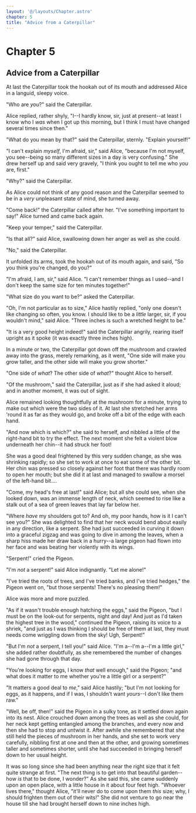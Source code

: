 ```yaml
---
layout: '@/layouts/Chapter.astro'
chapter: 5
title: "Advice from a Caterpillar"
---
```

# Chapter 5

## Advice from a Caterpillar

At last the Caterpillar took the hookah out of its mouth and addressed
Alice in a languid, sleepy voice.

"Who are _you_?" said the Caterpillar.

Alice replied, rather shyly, "I--I hardly know, sir, just at present--at
least I know who I _was_ when I got up this morning, but I think I must
have changed several times since then."

"What do you mean by that?" said the Caterpillar, sternly. "Explain
yourself!"

"I can't explain _myself_, I'm afraid, sir," said Alice, "because I'm
not myself, you see--being so many different sizes in a day is very
confusing." She drew herself up and said very gravely, "I think you
ought to tell me who _you_ are, first."

"Why?" said the Caterpillar.

As Alice could not think of any good reason and the Caterpillar seemed
to be in a _very_ unpleasant state of mind, she turned away.

"Come back!" the Caterpillar called after her. "I've something important
to say!" Alice turned and came back again.

"Keep your temper," said the Caterpillar.

"Is that all?" said Alice, swallowing down her anger as well as she
could.

"No," said the Caterpillar.

It unfolded its arms, took the hookah out of its mouth again, and said,
"So you think you're changed, do you?"

"I'm afraid, I am, sir," said Alice. "I can't remember things as I
used--and I don't keep the same size for ten minutes together!"

"What size do you want to be?" asked the Caterpillar.

"Oh, I'm not particular as to size," Alice hastily replied, "only one
doesn't like changing so often, you know. I should like to be a _little_
larger, sir, if you wouldn't mind," said Alice. "Three inches is such a
wretched height to be."

"It is a very good height indeed!" said the Caterpillar angrily, rearing
itself upright as it spoke (it was exactly three inches high).

In a minute or two, the Caterpillar got down off the mushroom and
crawled away into the grass, merely remarking, as it went, "One side
will make you grow taller, and the other side will make you grow
shorter."

"One side of _what_? The other side of _what_?" thought Alice to
herself.

"Of the mushroom," said the Caterpillar, just as if she had asked it
aloud; and in another moment, it was out of sight.

Alice remained looking thoughtfully at the mushroom for a minute, trying
to make out which were the two sides of it. At last she stretched her
arms 'round it as far as they would go, and broke off a bit of the edge
with each hand.

"And now which is which?" she said to herself, and nibbled a little of
the right-hand bit to try the effect. The next moment she felt a violent
blow underneath her chin--it had struck her foot!

She was a good deal frightened by this very sudden change, as she was
shrinking rapidly; so she set to work at once to eat some of the other
bit. Her chin was pressed so closely against her foot that there was
hardly room to open her mouth; but she did it at last and managed to
swallow a morsel of the left-hand bit....

"Come, my head's free at last!" said Alice; but all she could see, when
she looked down, was an immense length of neck, which seemed to rise
like a stalk out of a sea of green leaves that lay far below her.

"Where _have_ my shoulders got to? And oh, my poor hands, how is it I
can't see you?" She was delighted to find that her neck would bend
about easily in any direction, like a serpent. She had just succeeded in
curving it down into a graceful zigzag and was going to dive in among
the leaves, when a sharp hiss made her draw back in a hurry--a large
pigeon had flown into her face and was beating her violently with its
wings.

"Serpent!" cried the Pigeon.

"I'm _not_ a serpent!" said Alice indignantly. "Let me alone!"

"I've tried the roots of trees, and I've tried banks, and I've tried
hedges," the Pigeon went on, "but those serpents! There's no pleasing
them!"

Alice was more and more puzzled.

"As if it wasn't trouble enough hatching the eggs," said the Pigeon,
"but I must be on the look-out for serpents, night and day! And just as
I'd taken the highest tree in the wood," continued the Pigeon, raising
its voice to a shriek, "and just as I was thinking I should be free of
them at last, they must needs come wriggling down from the sky! Ugh,
Serpent!"

"But I'm _not_ a serpent, I tell you!" said Alice. "I'm a--I'm a--I'm a
little girl," she added rather doubtfully, as she remembered the number
of changes she had gone through that day.

"You're looking for eggs, I know _that_ well enough," said the Pigeon;
"and what does it matter to me whether you're a little girl or a
serpent?"

"It matters a good deal to _me_," said Alice hastily; "but I'm not
looking for eggs, as it happens, and if I was, I shouldn't want
_yours_--I don't like them raw."

"Well, be off, then!" said the Pigeon in a sulky tone, as it settled
down again into its nest. Alice crouched down among the trees as well as
she could, for her neck kept getting entangled among the branches, and
every now and then she had to stop and untwist it. After awhile she
remembered that she still held the pieces of mushroom in her hands, and
she set to work very carefully, nibbling first at one and then at the
other, and growing sometimes taller and sometimes shorter, until she had
succeeded in bringing herself down to her usual height.

It was so long since she had been anything near the right size that it
felt quite strange at first. "The next thing is to get into that
beautiful garden--how _is_ that to be done, I wonder?" As she said this,
she came suddenly upon an open place, with a little house in it about
four feet high. "Whoever lives there," thought Alice, "it'll never do to
come upon them _this_ size; why, I should frighten them out of their
wits!" She did not venture to go near the house till she had brought
herself down to nine inches high.
